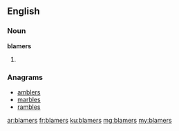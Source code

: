 ==English==

===Noun===
'''blamers'''

# {{plural of|blamer}}

===Anagrams===
* [[amblers#English|amblers]]
* [[marbles#English|marbles]]
* [[rambles#English|rambles]]

[[ar:blamers]]
[[fr:blamers]]
[[ku:blamers]]
[[mg:blamers]]
[[my:blamers]]